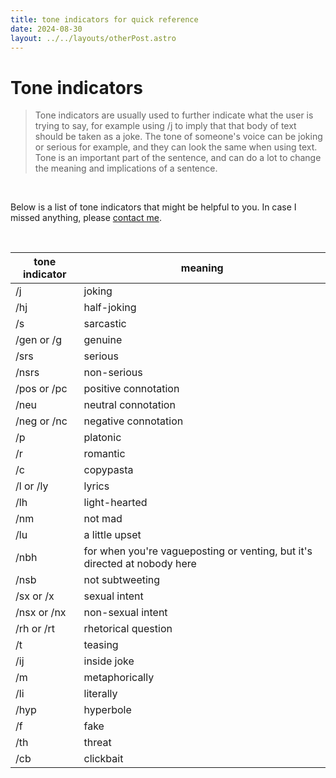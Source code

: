 ```yaml
---
title: tone indicators for quick reference
date: 2024-08-30
layout: ../../layouts/otherPost.astro
---
```


# Tone indicators

> Tone indicators are usually used to further indicate what the user is trying to say, for example using /j to imply that that body of text should be taken as a joke. The tone of someone's voice can be joking or serious for example, and they can look the same when using text. Tone is an important part of the sentence, and can do a lot to change the meaning and implications of a sentence.

<br/>

Below is a list of tone indicators that might be helpful to you. In case I missed anything, please [contact me](/contact).

<br/>

| tone indicator | meaning                                                                   |
| -------------- | ------------------------------------------------------------------------- |
| /j             | joking                                                                    |
| /hj            | half-joking                                                               |
| /s             | sarcastic                                                                 |
| /gen or /g     | genuine                                                                   |
| /srs           | serious                                                                   |
| /nsrs          | non-serious                                                               |
| /pos or /pc    | positive connotation                                                      |
| /neu           | neutral connotation                                                       |
| /neg or /nc    | negative connotation                                                      |
| /p             | platonic                                                                  |
| /r             | romantic                                                                  |
| /c             | copypasta                                                                 |
| /l or /ly      | lyrics                                                                    |
| /lh            | light-hearted                                                             |
| /nm            | not mad                                                                   |
| /lu            | a little upset                                                            |
| /nbh           | for when you're vagueposting or venting, but it's directed at nobody here |
| /nsb           | not subtweeting                                                           |
| /sx or /x      | sexual intent                                                             |
| /nsx or /nx    | non-sexual intent                                                         |
| /rh or /rt     | rhetorical question                                                       |
| /t             | teasing                                                                   |
| /ij            | inside joke                                                               |
| /m             | metaphorically                                                            |
| /li            | literally                                                                 |
| /hyp           | hyperbole                                                                 |
| /f             | fake                                                                      |
| /th            | threat                                                                    |
| /cb            | clickbait                                                                 |
